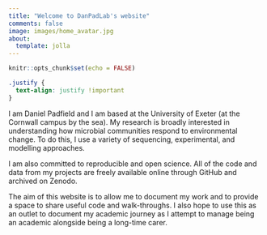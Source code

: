 ```yaml
---
title: "Welcome to DanPadLab's website"
comments: false
image: images/home_avatar.jpg
about:
  template: jolla
---
```


```r
knitr::opts_chunk$set(echo = FALSE)
```

```css
.justify {
  text-align: justify !important
}
```

:::{.justify}

I am Daniel Padfield and I am based at the University of Exeter (at the Cornwall campus by the sea). My research is broadly interested in understanding how microbial communities respond to environmental change. To do this, I use a variety of sequencing, experimental, and modelling approaches.

I am also committed to reproducible and open science. All of the code and data from my projects are freely available online through GitHub and archived on Zenodo.

The aim of this website is to allow me to document my work and to provide a space to share useful code and walk-throughs. I also hope to use this as an outlet to document my academic journey as I attempt to manage being an academic alongside being a long-time carer. 
:::